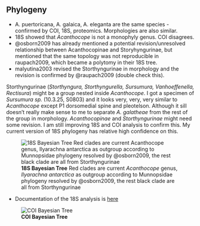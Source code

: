 ## Phylogeny

- A. puertoricana, A. galaica, A. eleganta are the same species - confirmed by COI, 18S, proteomics. Morphologies are also similar.
- 18S showed that *Acanthocope* is not a monophyly genus. COI disagrees.
- @osborn2009 has already mentioned a potential revision/unresolved relationship between Acanthocopinae and Storyhyngurinae, but mentioned that the same topology was not reproducible in raupach2009, which became a polytomy in their 18S tree.
- malyutina2003 revised the Storthyngurinae in morphology and the revision is confirmed by @raupach2009 (double check this).

Storthyngurinae (*Storthyngura, Storthyngurella, Sursumura, Vanhoeffenella, Rectisura*) might be a group nested inside *Acanthocope*. I got a specimen of *Sursumura sp.* (10.3.25, S0803) and it looks very, very, very similar to *Acanthocope* except P1 dorsomedial spine and pleotelson. Although it sill doesn't really make sense to me to separate *A. galatheae* from the rest of the group in morphology. *Acanthocopinae* and *Storthyngurinae* might need some revision. I am still improving 18S and COI analysis to confirm this. My current version of 18S phylogeny has relative high confidence on this.

![**18S Bayesian Tree** Red clades are current *Acanthocope* genus, *Ilyarachna antarctica* as outgroup according to Munnopsidae phylogeny resolved by @osborn2009, the rest black clade are all from Storthyngurinae](/result/01.22%20genetics%20result/Phylogeny_18S_Bayesian.png)

- Documentation of the 18S analysis is [here](/notebooks/31%20MM%20-%20Genetics.qmd)

![**COI Bayesian Tree**](/result/01.22%20genetics%20result/Phylogeny_COI_Bayesian_2.png)
